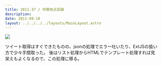 ```yaml
---
title: 2011-37 / 中間地点突破
description: 
date: 2011-09-10
layout: ../../../../layouts/MainLayout.astro
---
```


![](/ja/blog/posts/2011-37/20120126210526.jpeg)

ツイート取得はすぐできたものの、jsonの処理でエラー吐いたり、ExtJSの扱い方で少々手間取った。
後はリスト処理からHTMLでテンプレート処理すれば見栄えもよくなるので、この処理に移る。
